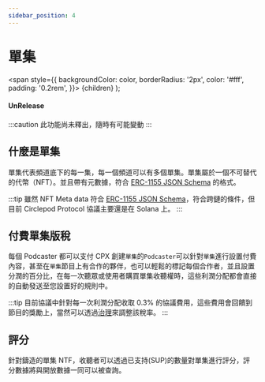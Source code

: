 ```yaml
---
sidebar_position: 4
---
```


# 單集

  <span
    style={{
      backgroundColor: color,
      borderRadius: '2px',
      color: '#fff',
      padding: '0.2rem',
    }}>
    {children}
  </span>
);

#### <Highlight color="#ff9966">UnRelease</Highlight>

:::caution
此功能尚未釋出，隨時有可能變動
:::

## 什麼是單集

單集代表頻道底下的每一集，每一個頻道可以有多個單集。單集屬於一個不可替代的代幣（NFT）。並且帶有元數據，符合 [ERC-1155 JSON Schema](https://github.com/ethereum/EIPs/blob/master/EIPS/eip-1155.md#erc-1155-metadata-uri-json-schema) 的格式。

:::tip
雖然 NFT Meta data 符合 [ERC-1155 JSON Schema](https://github.com/ethereum/EIPs/blob/master/EIPS/eip-1155.md#erc-1155-metadata-uri-json-schema)，符合跨鏈的條件，但目前 Circlepod Protocol 協議主要還是在 Solana 上。
:::

## 付費單集版稅

每個 Podcaster 都可以支付 CPX 創建`單集`的`Podcaster`可以針對`單集`進行設置付費內容，甚至在`單集`節目上有合作的夥伴，也可以輕鬆的標記每個合作者，並且設置分潤的百分比，在每一次聽眾或使用者購買單集收聽權時，這些利潤分配都會直接的自動發送至您設置好的規則中。

:::tip
目前協議中針對每一次利潤分配收取 0.3% 的協議費用，這些費用會回饋到節目的獎勵上，當然可以透過[治理](/docs/governance)來調整該稅率。
:::

## 評分

針對鑄造的單集 NTF，收聽者可以透過已支持(SUP)的數量對單集進行評分，評分數據將與開放數據一同可以被查詢。